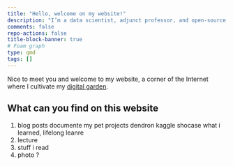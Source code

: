 ```yaml
---
title: "Hello, welcome on my website!"
description: "I’m a data scientist, adjunct professor, and open-source contributor."
comments: false
repo-actions: false
title-block-banner: true
# Foam graph
type: qmd
tags: []
---
```


Nice to meet you and welcome to my website, a corner of the Internet where I
cultivate my [digital garden](digital-garden.qmd).

## What can you find on this website
1. blog posts
   documente my pet projects
   dendron
   kaggle
   shocase what i learned, lifelong leanre
2. lecture
3. stuff i read
4. photo ?

